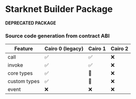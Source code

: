 # Starknet Builder Package

**DEPRECATED PACKAGE**

### Source code generation from contract ABI 

| Feature      | Cairo 0 (legacy)   | Cairo 1            | Cairo 2            |
|--------------|--------------------|--------------------|--------------------|
| call         |  ✅                |  ✅                | ❌                 |
| invoke       |  ✅                |  ✅                | ❌                 |
| core types   |  ✅                |  🚧                | ❌                 |
| custom types |  ✅                |  🚧                | ❌                 |
| event        |  ❌                |  ❌                | ❌                 |

